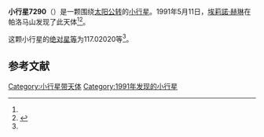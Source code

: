 {{Infobox planet
| bgcolour = #FFFFC0
| name = 7290 Johnrather
| symbol = 
| image = 
| caption = 
| discovery = yes
| discovery_ref = 
| discoverer = [[埃莉諾·赫琳|埃莉諾·赫琳]]
| discovery_site = [[帕洛马山|帕洛马山]] 
| discovered = 1991年5月11日
| designations = yes
| mp_name = 
| named_after = 
| alt_names = 
| mp_category = [[主带小行星|主带小行星]]
| orbit_ref = <ref name="a">[http://ssd.jpl.nasa.gov/sbdb.cgi?sstr=7290 7290 Johnrather] {{Wayback|url=http://ssd.jpl.nasa.gov/sbdb.cgi?sstr=7290 |date=20210901162948 }}，小行星數據庫瀏覽器（JPL Small-Body Database Browser）－[[美国国家航空航天局|美国国家航空航天局]]喷气推进实验室</ref>
| epoch = 2456400.5 (2013年4月18日更新)
| aphelion = {{convert|3.1407462|AU|km|3|abbr=on|lk=out}}
| perihelion = {{convert|1.9740346|AU|km|3|abbr=on}}
| semimajor = {{convert|2.5573904|AU|km|3|abbr=on}}
| eccentricity = 0.2281059
| period = 1493.80519 [[日|日]]<br />4.09[[儒略年|儒略年]]
| avg_speed = 
| inclination = 24.75196
| asc_node = 212.96553
| mean_anomaly = 
| arg_peri = 117.02020
| satellites = 
| physical_characteristics = yes
| dimensions = 
| mass = 
| density = 
| surface_grav = 
| escape_velocity = 
| sidereal_day = 
| axial_tilt = 
| pole_ecliptic_lat = 
| pole_ecliptic_lon = 
| albedo = 
| temperatures= 
| temp_name1 = 
| mean_temp_1 = 
| max_temp_1 = 
| temp_name2 = 
| max_temp_2 = 
| spectral_type = 
| abs_magnitude = 117.02020
}}

'''小行星7290'''（{{lang-en|7290 Johnrather}}）是一颗围绕[[太阳|太阳]][[公转|公转]]的[[小行星|小行星]]。1991年5月11日，[[埃莉諾·赫琳|埃莉諾·赫琳]]在帕洛马山发现了此天体<ref name="a" /><ref>{{cite news|title=小行星列表|url=http://cfa-www.harvard.edu/iau/lists/NumberedMPs.txt|accessdate=2013-07-08|newspaper=哈佛大学|archive-date=2008-05-17|archive-url=https://web.archive.org/web/20080517010638/http://cfa-www.harvard.edu/iau/lists/NumberedMPs.txt|dead-url=no}}</ref>。

这颗小行星的[[绝对星等|绝对星等]]为117.02020等<ref name="a" />。

==参考文献==
{{reflist}}
{{Minor Planet Number|[[小行星7289|小行星7289]]|[[小行星7291|小行星7291]]}}

{{小天体}}

[[Category:小行星带天体|Category:小行星带天体]]
[[Category:1991年发现的小行星|Category:1991年发现的小行星]]

{{asteroid-stub}}